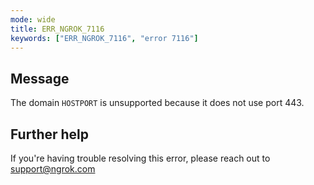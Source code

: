 ```yaml
---
mode: wide
title: ERR_NGROK_7116
keywords: ["ERR_NGROK_7116", "error 7116"]
---
```


## Message

The domain `HOSTPORT` is unsupported because it does not use port 443.

## Further help

If you're having trouble resolving this error, please reach out to [support@ngrok.com](mailto:support@ngrok.com?subject=Help%20with%20ERR_NGROK_7116)
